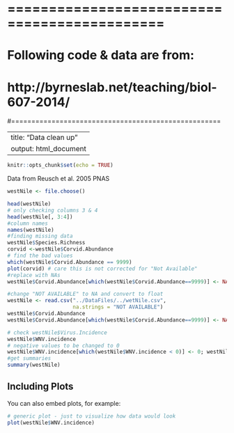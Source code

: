 # =============================================
# Following code & data are from:
#  http://byrneslab.net/teaching/biol-607-2014/
#====================================================

---
title: "Data clean up"
output: html_document
---

```r
knitr::opts_chunk$set(echo = TRUE)
```



Data from Reusch et al. 2005 PNAS


```r
westNile <- file.choose()

```
```r
head(westNile)
# only checking columns 3 & 4
head(westNile[, 3:4])
#column names
names(westNile)
#finding missing data
westNile$Species.Richness
corvid <-westNile$Corvid.Abundance
# find the bad values
which(westNile$Corvid.Abundance == 9999)
plot(corvid) # care this is not corrected for "Not Available"
#replace with NAs
westNile$Corvid.Abundance[which(westNile$Corvid.Abundance==9999)] <- NA

```

```r
#change "NOT AVAILABLE" to NA and convert to float
westNile <- read.csv("../DataFiles/../wetNile.csv", 
                     na.strings = "NOT AVAILABLE")
westNile$Corvid.Abundance
westNile$Corvid.Abundance[which(westNile$Corvid.Abundance==9999)] <- NA

```

```r
# check westNile$Virus.Incidence
westNile$WNV.incidence
# negative values to be changed to 0
westNile$WNV.incidence[which(westNile$WNV.incidence < 0)] <- 0; westNile$WNV.incidence
#get summaries
summary(westNile)

```
## Including Plots

You can also embed plots, for example:

```r
# generic plot - just to visualize how data would look
plot(westNile$WNV.incidence)

```




